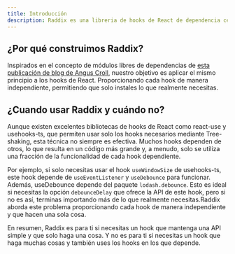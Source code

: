 ```yaml
---
title: Introducción
description: Raddix es una libreria de hooks de React de dependencia cero que solo hacen una cosa.
---
```


## ¿Por qué construimos Raddix?
Inspirados en el concepto de módulos libres de dependencias de <a href="https://medium.com/@angustweets/just-a12d54221f65#.ljib0mfr5">esta publicación de blog de Angus Croll</a>, 
nuestro objetivo es aplicar el mismo principio a los hooks de React. 
Proporcionando cada hook de manera independiente, permitiendo que solo instales lo que realmente necesitas.

## ¿Cuando usar Raddix y cuándo no?

Aunque existen excelentes bibliotecas de hooks de React como react-use y usehooks-ts, que permiten usar 
solo los hooks necesarios mediante Tree-shaking, esta técnica no siempre es efectiva. 
Muchos hooks dependen de otros, lo que resulta en un código más grande y, a menudo, solo se 
utiliza una fracción de la funcionalidad de cada hook dependiente.

Por ejemplo, si solo necesitas usar el hook `useWindowSize` de usehooks-ts, este hook depende 
de `useEventListener` y `useDebounce` para funcionar. Además, useDebounce depende del paquete 
`lodash.debounce`. Esto es ideal si necesitas la opción `debounceDelay` que ofrece la API de este hook, 
pero si no es así, terminas importando más de lo que realmente necesitas.Raddix aborda este problema 
proporcionando cada hook de manera independiente y que hacen una sola cosa.

En resumen, Raddix es para ti si necesitas un hook que mantenga una API simple y que solo haga una cosa.
Y no es para ti si necesitas un hook que haga muchas cosas y también uses los hooks en los que depende.